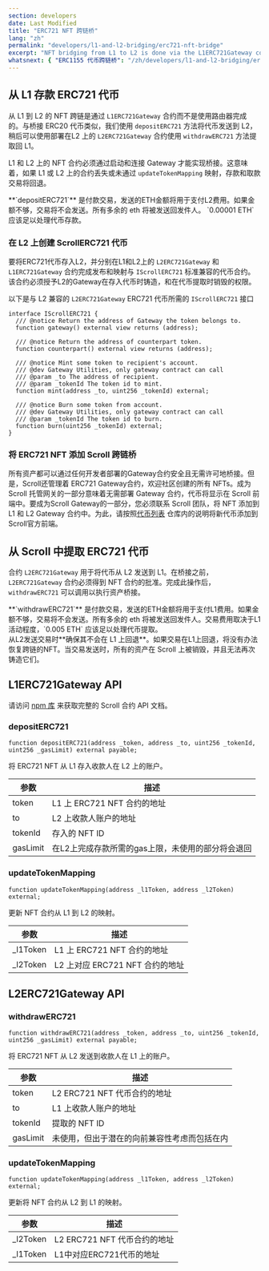 ```yaml
---
section: developers
date: Last Modified
title: "ERC721 NFT 跨链桥"
lang: "zh"
permalink: "developers/l1-and-l2-bridging/erc721-nft-bridge"
excerpt: "NFT bridging from L1 to L2 is done via the L1ERC721Gateway contract instead of using a router."
whatsnext: { "ERC1155 代币跨链桥": "/zh/developers/l1-and-l2-bridging/erc1155-token-bridge/" }
---
```



## 从 L1 存款 ERC721 代币

从 L1 到 L2 的 NFT 跨链是通过 `L1ERC721Gateway` 合约而不是使用路由器完成的。与桥接 ERC20 代币类似，我们使用 `depositERC721` 方法将代币发送到 L2，稍后可以使用部署在L2 上的 `L2ERC721Gateway` 合约使用 `withdrawERC721` 方法提取回 L1。

L1 和 L2 上的 NFT 合约必须通过启动和连接 Gateway 才能实现桥接。这意味着，如果 L1 或 L2 上的合约丢失或未通过 `updateTokenMapping` 映射，存款和取款交易将回退。

<Aside type="tip" title="">
  **`depositERC721`** 是付款交易，发送的ETH金额将用于支付L2费用。如果金额不够，交易将不会发送。所有多余的 eth 将被发送回发件人。 `0.00001 ETH` 应该足以处理代币存款。
</Aside>

### 在 L2 上创建 ScrollERC721 代币

要将ERC721代币存入L2，并分别在L1和L2上的 `L2ERC721Gateway` 和 `L1ERC721Gateway` 合约完成发布和映射与 `IScrollERC721` 标准兼容的代币合约。该合约必须授予L2的Gateway在存入代币时铸造，和在代币提取时销毁的权限。

以下是与 L2 兼容的 `L2ERC721Gateway` ERC721 代币所需的 `IScrollERC721` 接口

```solidity
interface IScrollERC721 {
  /// @notice Return the address of Gateway the token belongs to.
  function gateway() external view returns (address);

  /// @notice Return the address of counterpart token.
  function counterpart() external view returns (address);

  /// @notice Mint some token to recipient's account.
  /// @dev Gateway Utilities, only gateway contract can call
  /// @param _to The address of recipient.
  /// @param _tokenId The token id to mint.
  function mint(address _to, uint256 _tokenId) external;

  /// @notice Burn some token from account.
  /// @dev Gateway Utilities, only gateway contract can call
  /// @param _tokenId The token id to burn.
  function burn(uint256 _tokenId) external;
}
```

### 将 ERC721 NFT 添加 Scroll 跨链桥

所有资产都可以通过任何开发者部署的Gateway合约安全且无需许可地桥接。但是，Scroll还管理着 ERC721 Gateway合约，欢迎社区创建的所有 NFTs。成为 Scroll 托管网关的一部分意味着无需部署 Gateway 合约，代币将显示在 Scroll 前端中。要成为Scroll Gateway的一部分，您必须联系 Scroll 团队，将 NFT 添加到 L1 和 L2 Gateway 合约中。为此，请按照[代币列表](https://github.com/scroll-tech/token-list) 仓库内的说明将新代币添加到Scroll官方前端。

## 从 Scroll 中提取 ERC721 代币

合约 `L2ERC721Gateway` 用于将代币从 L2 发送到 L1。在桥接之前， `L2ERC721Gateway` 合约必须得到 NFT 合约的批准。完成此操作后， `withdrawERC721` 可以调用以执行资产桥接。

<Aside type="tip" title="">
  **`withdrawERC721`** 是付款交易，发送的ETH金额将用于支付L1费用。如果金额不够，交易将不会发送。所有多余的 eth 将被发送回发件人。交易费用取决于L1活动程度，`0.005 ETH` 应该足以处理代币提取。
</Aside>

<Aside type="caution" title="">
  从L2发送交易时**确保其不会在 L1 上回退**。如果交易在L1上回退，将没有办法恢复跨链的NFT。当交易发送时，所有的资产在 Scroll 上被销毁，并且无法再次铸造它们。
</Aside>

## L1ERC721Gateway API

请访问 [npm 库](https://www.npmjs.com/package/@scroll-tech/contracts?activeTab=code) 来获取完整的 Scroll 合约 API 文档。

### depositERC721

```solidity
function depositERC721(address _token, address _to, uint256 _tokenId, uint256 _gasLimit) external payable;
```

将 ERC721 NFT 从 L1 存入收款人在 L2 上的账户。

| 参数 | 描述                                     |
| --------- | ------------------------------------------------- |
| token     | L1 上 ERC721 NFT 合约的地址        |
| to        | L2 上收款人账户的地址      |
| tokenId   | 存入的 NFT ID                          |
| gasLimit  | 在L2上完成存款所需的gas上限，未使用的部分将会退回 |

### updateTokenMapping

```solidity
function updateTokenMapping(address _l1Token, address _l2Token) external;
```

更新 NFT 合约从 L1 到 L2 的映射。

| 参数 | 描述                                   |
| --------- | ------------------------------------------------ |
| \_l1Token | L1 上 ERC721 NFT 合约的地址            |
| \_l2Token | L2 上对应 ERC721 NFT 合约的地址  |

## L2ERC721Gateway API

### withdrawERC721

```solidity
function withdrawERC721(address _token, address _to, uint256 _tokenId, uint256 _gasLimit) external payable;
```

将 ERC721 NFT 从 L2 发送到收款人在 L1 上的账户。

| 参数 | 描述                                                           |
| --------- | ------------------------------------------------------------------------ |
| token     | L2 ERC721 NFT 代币合约的地址                          |
| to        | L1 上收款人账户的地址                             |
| tokenId   | 提取的 NFT ID                                                 |
| gasLimit  | 未使用，但出于潜在的向前兼容性考虑而包括在内 |

### updateTokenMapping

```solidity
function updateTokenMapping(address _l1Token, address _l2Token) external;
```

更新将 NFT 合约从 L2 到 L1 的映射。

| 参数 | 描述                                     |
| --------- | ------------------------------------------------ |
| \_l2Token | L2 ERC721 NFT 代币合约的地址              |
| \_l1Token | L1中对应ERC721代币的地址 |
